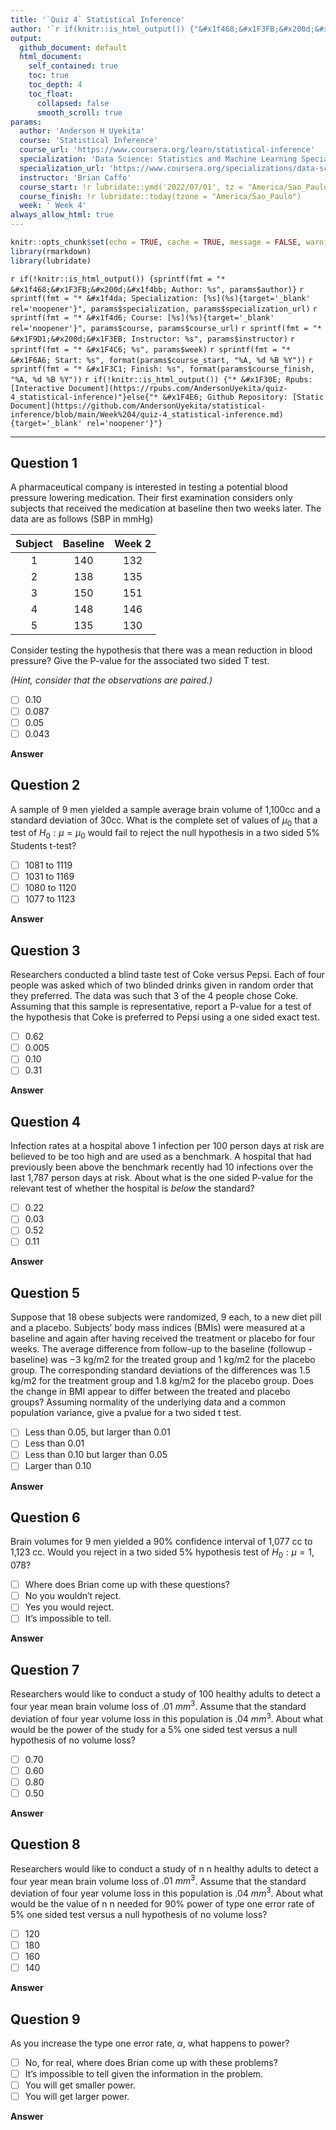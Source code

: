 ```yaml
---
title: '`Quiz 4` Statistical Inference'
author: '`r if(knitr::is_html_output()) {"&#x1f468;&#x1F3FB;&#x200d;&#x1f4bb; Anderson H Uyekita"} else {NULL}`'
output:
  github_document: default
  html_document:
    self_contained: true
    toc: true
    toc_depth: 4
    toc_float:
      collapsed: false
      smooth_scroll: true
params:
  author: 'Anderson H Uyekita'
  course: 'Statistical Inference'
  course_url: 'https://www.coursera.org/learn/statistical-inference'
  specialization: 'Data Science: Statistics and Machine Learning Specialization'
  specialization_url: 'https://www.coursera.org/specializations/data-science-statistics-machine-learning'
  instructor: 'Brian Caffo'
  course_start: !r lubridate::ymd('2022/07/01', tz = "America/Sao_Paulo")
  course_finish: !r lubridate::today(tzone = "America/Sao_Paulo")
  week: ' Week 4'
always_allow_html: true
---
```


```r
knitr::opts_chunk$set(echo = TRUE, cache = TRUE, message = FALSE, warning = FALSE)
library(rmarkdown)
library(lubridate)
```

`r if(!knitr::is_html_output()) {sprintf(fmt = "* &#x1f468;&#x1F3FB;&#x200d;&#x1f4bb; Author: %s", params$author)}`
`r sprintf(fmt = "* &#x1f4da; Specialization: [%s](%s){target='_blank' rel='noopener'}", params$specialization, params$specialization_url)`
`r sprintf(fmt = "* &#x1f4d6; Course: [%s](%s){target='_blank' rel='noopener'}", params$course, params$course_url)`
    `r sprintf(fmt = "* &#x1F9D1;&#x200d;&#x1F3EB; Instructor: %s", params$instructor)`
`r sprintf(fmt = "* &#x1F4C6; %s", params$week)`
    `r sprintf(fmt = "* &#x1F6A6; Start: %s", format(params$course_start, "%A, %d %B %Y"))`
    `r sprintf(fmt = "* &#x1F3C1; Finish: %s", format(params$course_finish, "%A, %d %B %Y"))`
`r if(!knitr::is_html_output()) {"* &#x1F30E; Rpubs: [Interactive Document](https://rpubs.com/AndersonUyekita/quiz-4_statistical-inference)"}else{"* &#x1F4E6; Github Repository: [Static Document](https://github.com/AndersonUyekita/statistical-inference/blob/main/Week%204/quiz-4_statistical-inference.md){target='_blank' rel='noopener'}"}`

--------------------------------------------------------------------------------

## Question 1

A pharmaceutical company is interested in testing a potential blood pressure lowering medication. Their first examination considers only subjects that received the medication at baseline then two weeks later. The data are as follows (SBP in mmHg)

|Subject|Baseline|Week 2|
|:-----:|:------:|:----:|
|1      |  140   |  132 |
|2      |  138   |  135 |
|3      |  150   |  151 |
|4      |  148   |  146 |
|5      |  135   |  130 |

Consider testing the hypothesis that there was a mean reduction in blood pressure? Give the P-value for the associated two sided T test. 

_(Hint, consider that the observations are paired.)_

- [ ] 0.10
- [ ] 0.087
- [ ] 0.05
- [ ] 0.043

**Answer**




## Question 2

A sample of 9 men yielded a sample average brain volume of 1,100cc and a standard deviation of 30cc. What is the complete set of values of $\mu_0$ that a test of  $H_0: \mu = \mu_0$ would fail to reject the null hypothesis in a two sided 5% Students t-test?

- [ ] 1081 to 1119
- [ ] 1031 to 1169
- [ ] 1080 to 1120
- [ ] 1077 to 1123

**Answer**





## Question 3

Researchers conducted a blind taste test of Coke versus Pepsi. Each of four people was asked which of two blinded drinks given in random order that they preferred. The data was such that 3 of the 4 people chose Coke. Assuming that this sample is representative, report a P-value for a test of the hypothesis that Coke is preferred to Pepsi using a one sided exact test.

- [ ] 0.62
- [ ] 0.005
- [ ] 0.10
- [ ] 0.31

**Answer**





## Question 4

Infection rates at a hospital above 1 infection per 100 person days at risk are believed to be too high and are used as a benchmark. A hospital that had previously been above the benchmark recently had 10 infections over the last 1,787 person days at risk. About what is the one sided P-value for the relevant test of whether the hospital is *below* the standard? 

- [ ] 0.22
- [ ] 0.03
- [ ] 0.52
- [ ] 0.11

**Answer**





## Question 5

Suppose that 18 obese subjects were randomized, 9 each, to a new diet pill and a placebo. Subjects’ body mass indices (BMIs) were measured at a baseline and again after having received the treatment or placebo for four weeks. The average difference from follow-up to the baseline (followup - baseline) was −3 kg/m2 for the treated group and 1 kg/m2 for the placebo group. The corresponding standard deviations of the differences was 1.5 kg/m2 for the treatment group and 1.8 kg/m2 for the placebo group. Does the change in BMI appear to differ between the treated and placebo groups?  Assuming normality of the underlying data and a common population variance, give a pvalue for a two sided t test.

- [ ] Less than 0.05, but larger than 0.01
- [ ] Less than 0.01
- [ ] Less than 0.10 but larger than 0.05
- [ ] Larger than 0.10

**Answer**




## Question 6

Brain volumes for 9 men yielded a 90% confidence interval of 1,077 cc to 1,123 cc. Would you reject in a two sided 5% hypothesis test of $H_0 :μ=1,078$? 

- [ ] Where does Brian come up with these questions?
- [ ] No you wouldn't reject.
- [ ] Yes you would reject.
- [ ] It's impossible to tell.

**Answer**




## Question 7

Researchers would like to conduct a study of $100$ healthy adults to detect a four year mean brain volume loss of $.01~mm^3$. Assume that the standard deviation of four year volume loss in this population is $.04~mm^3$. About what would be the power of the study for a $5\%$ one sided test versus a null hypothesis of no volume loss?

- [ ] 0.70
- [ ] 0.60
- [ ] 0.80
- [ ] 0.50

**Answer**




## Question 8

Researchers would like to conduct a study of  n n healthy adults to detect a four year mean brain volume loss of $.01~mm^3$. Assume that the standard deviation of four year volume loss in this population is $.04~mm^3$. About what would be the value of  n n needed for $90\%$ power of type one error rate of $5\%$ one sided test versus a null hypothesis of no volume loss?

- [ ] 120
- [ ] 180
- [ ] 160
- [ ] 140

**Answer**




## Question 9

As you increase the type one error rate, $\alpha$, what happens to power?

- [ ] No, for real, where does Brian come up with these problems?
- [ ] It's impossible to tell given the information in the problem.
- [ ] You will get smaller power.
- [ ] You will get larger power.

**Answer**




